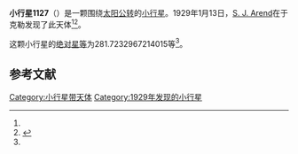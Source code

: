 {{Infobox planet
| bgcolour = #FFFFC0
| name = 1127 Mimi
| symbol = 
| image = 
| caption = 
| discovery = yes
| discovery_ref = 
| discoverer = [[S._J._Arend|S. J. Arend]]
| discovery_site = [[于克勒|于克勒]] 
| discovered = 1929年1月13日
| designations = yes
| mp_name = 
| named_after = 
| alt_names = 1929 AJ/ 1948 PU / A906 OA
| mp_category = [[主带小行星|主带小行星]]
| orbit_ref = <ref name="a">[http://ssd.jpl.nasa.gov/sbdb.cgi?sstr=1127 1127 Mimi] {{Wayback|url=http://ssd.jpl.nasa.gov/sbdb.cgi?sstr=1127 |date=20170116231846 }}，小行星數據庫瀏覽器（JPL Small-Body Database Browser）－[[美国国家航空航天局|美国国家航空航天局]]喷气推进实验室</ref>
| epoch = 2456400.5 (2013年4月18日更新)
| aphelion = {{convert|3.281378501337369|AU|km|3|abbr=on|lk=out}}
| perihelion = {{convert|1.905852712029328|AU|km|3|abbr=on}}
| semimajor = {{convert|2.593615606683349|AU|km|3|abbr=on}}
| eccentricity = 0.265175338
| period = 1525.656779 [[日|日]]<br />4.18[[儒略年|儒略年]]
| avg_speed = 
| inclination = 14.75303634446262
| asc_node = 128.6759638654391
| mean_anomaly = 
| arg_peri = 281.7232967214015
| satellites = 
| physical_characteristics = yes
| dimensions = 
| mass = 
| density = 
| surface_grav = 
| escape_velocity = 
| sidereal_day = 
| axial_tilt = 
| pole_ecliptic_lat = 
| pole_ecliptic_lon = 
| albedo = 
| temperatures= 
| temp_name1 = 
| mean_temp_1 = 
| max_temp_1 = 
| temp_name2 = 
| max_temp_2 = 
| spectral_type = 
| abs_magnitude = 281.7232967214015
}}

'''小行星1127'''（{{lang-en|1127 Mimi}}）是一颗围绕[[太阳|太阳]][[公转|公转]]的[[小行星|小行星]]。1929年1月13日，[[S._J._Arend|S. J. Arend]]在于克勒发现了此天体<ref name="a" /><ref>{{cite news|title=小行星列表|url=http://cfa-www.harvard.edu/iau/lists/NumberedMPs.txt|accessdate=2013-07-08|newspaper=哈佛大学|archive-date=2008-05-17|archive-url=https://web.archive.org/web/20080517010638/http://cfa-www.harvard.edu/iau/lists/NumberedMPs.txt|dead-url=no}}</ref>。

这颗小行星的[[绝对星等|绝对星等]]为281.7232967214015等<ref name="a" />。

==参考文献==
{{reflist}}
{{Minor Planet Number|[[小行星1126|小行星1126]]|[[小行星1128|小行星1128]]}}

{{小天体}}

[[Category:小行星带天体|Category:小行星带天体]]
[[Category:1929年发现的小行星|Category:1929年发现的小行星]]

{{asteroid-stub}}